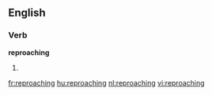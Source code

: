 ==English==

===Verb===
'''reproaching'''

# {{present participle of|[[reproach]]}}

[[fr:reproaching]]
[[hu:reproaching]]
[[nl:reproaching]]
[[vi:reproaching]]